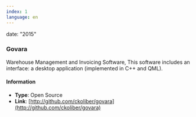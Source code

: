 ```yaml
---
index: 1
language: en
---
```


date: "2015"

### Govara

Warehouse Management and Invoicing Software, This software includes an interface: a desktop application (implemented in C++ and QML).

#### Information

-   **Type**: Open Source
-   **Link**: [http://github.com/ckoliber/govara](http://github.com/ckoliber/govara)
